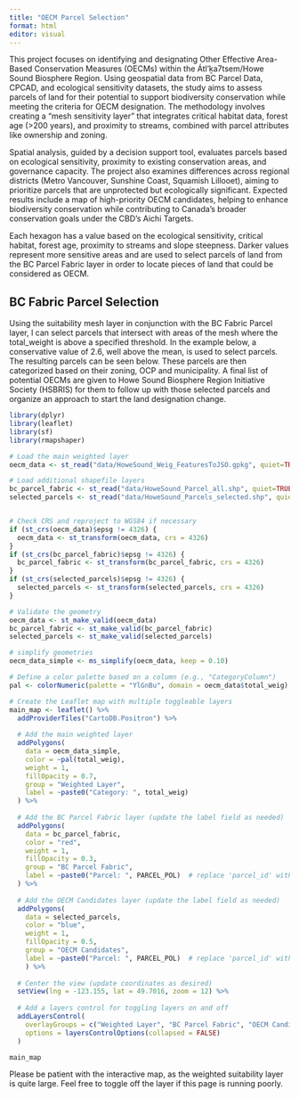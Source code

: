 ```yaml
---
title: "OECM Parcel Selection"
format: html
editor: visual
---
```


This project focuses on identifying and designating Other Effective Area-Based Conservation Measures (OECMs) within the Átl’ḵa7tsem/Howe Sound Biosphere Region. Using geospatial data from BC Parcel Data, CPCAD, and ecological sensitivity datasets, the study aims to assess parcels of land for their potential to support biodiversity conservation while meeting the criteria for OECM designation. The methodology involves creating a "mesh sensitivity layer" that integrates critical habitat data, forest age (\>200 years), and proximity to streams, combined with parcel attributes like ownership and zoning.

Spatial analysis, guided by a decision support tool, evaluates parcels based on ecological sensitivity, proximity to existing conservation areas, and governance capacity. The project also examines differences across regional districts (Metro Vancouver, Sunshine Coast, Squamish Lillooet), aiming to prioritize parcels that are unprotected but ecologically significant. Expected results include a map of high-priority OECM candidates, helping to enhance biodiversity conservation while contributing to Canada’s broader conservation goals under the CBD’s Aichi Targets.

Each hexagon has a value based on the ecological sensitivity, critical habitat, forest age, proximity to streams and slope steepness. Darker values represent more sensitive areas and are used to select parcels of land from the BC Parcel Fabric layer in order to locate pieces of land that could be considered as OECM.

## BC Fabric Parcel Selection

Using the suitability mesh layer in conjunction with the BC Fabric Parcel layer, I can select parcels that intersect with areas of the mesh where the total_weight is above a specified threshold. In the example below, a conservative value of 2.6, well above the mean, is used to select parcels. The resulting parcels can be seen below. These parcels are then categorized based on their zoning, OCP and municipality. A final list of potential OECMs are given to Howe Sound Biosphere Region Initiative Society (HSBRIS) for them to follow up with those selected parcels and organize an approach to start the land designation change.

```r
library(dplyr)
library(leaflet)
library(sf)
library(rmapshaper)

# Load the main weighted layer
oecm_data <- st_read("data/HoweSound_Weig_FeaturesToJSO.gpkg", quiet=TRUE)

# Load additional shapefile layers
bc_parcel_fabric <- st_read("data/HoweSound_Parcel_all.shp", quiet=TRUE)
selected_parcels <- st_read("data/HoweSound_Parcels_selected.shp", quiet=TRUE)


# Check CRS and reproject to WGS84 if necessary
if (st_crs(oecm_data)$epsg != 4326) {
  oecm_data <- st_transform(oecm_data, crs = 4326)
}
if (st_crs(bc_parcel_fabric)$epsg != 4326) {
  bc_parcel_fabric <- st_transform(bc_parcel_fabric, crs = 4326)
}
if (st_crs(selected_parcels)$epsg != 4326) {
  selected_parcels <- st_transform(selected_parcels, crs = 4326)
}

# Validate the geometry
oecm_data <- st_make_valid(oecm_data)
bc_parcel_fabric <- st_make_valid(bc_parcel_fabric)
selected_parcels <- st_make_valid(selected_parcels)

# simplify geometries
oecm_data_simple <- ms_simplify(oecm_data, keep = 0.10)

# Define a color palette based on a column (e.g., "CategoryColumn")
pal <- colorNumeric(palette = "YlGnBu", domain = oecm_data$total_weig)

# Create the Leaflet map with multiple toggleable layers
main_map <- leaflet() %>%
  addProviderTiles("CartoDB.Positron") %>%
  
  # Add the main weighted layer
  addPolygons(
    data = oecm_data_simple,
    color = ~pal(total_weig),
    weight = 1,
    fillOpacity = 0.7,
    group = "Weighted Layer",
    label = ~paste0("Category: ", total_weig)
  ) %>%
  
  # Add the BC Parcel Fabric layer (update the label field as needed)
  addPolygons(
    data = bc_parcel_fabric,
    color = "red",
    weight = 1,
    fillOpacity = 0.3,
    group = "BC Parcel Fabric",
    label = ~paste0("Parcel: ", PARCEL_POL)  # replace 'parcel_id' with the actual field name
  ) %>%
  
  # Add the OECM Candidates layer (update the label field as needed)
  addPolygons(
    data = selected_parcels,
    color = "blue",
    weight = 1,
    fillOpacity = 0.5,
    group = "OECM Candidates",
    label = ~paste0("Parcel: ", PARCEL_POL)  # replace 'parcel_id' with the actual field name
    ) %>%
  
  # Center the view (update coordinates as desired)
  setView(lng = -123.155, lat = 49.7016, zoom = 12) %>%
  
  # Add a layers control for toggling layers on and off
  addLayersControl(
    overlayGroups = c("Weighted Layer", "BC Parcel Fabric", "OECM Candidates"),
    options = layersControlOptions(collapsed = FALSE)
  )

main_map
```

Please be patient with the interactive map, as the weighted suitability layer is quite large. Feel free to toggle off the layer if this page is running poorly.
